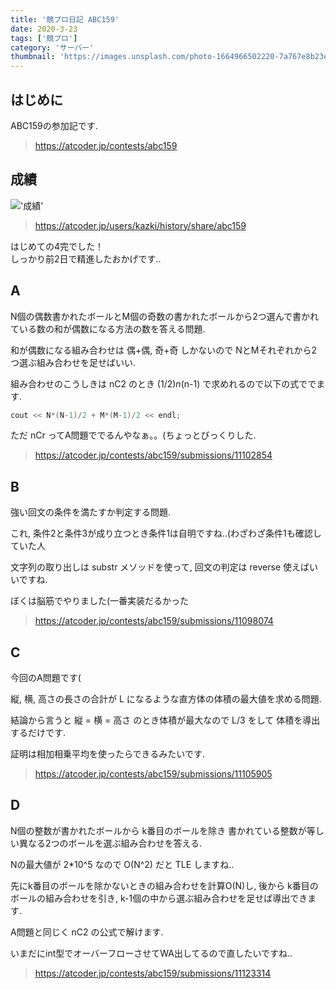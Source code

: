 ```yaml
---
title: '競プロ日記 ABC159'
date: 2020-3-23
tags: ['競プロ']
category: 'サーバー'
thumbnail: 'https://images.unsplash.com/photo-1664966502220-7a767e8b23e5?crop=entropy&cs=tinysrgb&fit=max&fm=jpg&ixid=MnwzNzQ1NzR8MHwxfHJhbmRvbXx8fHx8fHx8fDE2NjY1Mjk3ODQ&ixlib=rb-4.0.3&q=80&w=1080'
---
```


## はじめに

ABC159の参加記です.

> https://atcoder.jp/contests/abc159

## 成績

!['成績'](https://i.gyazo.com/00630e89d048128275b2b99179dfecaf.png)

> https://atcoder.jp/users/kazki/history/share/abc159

はじめての4完でした！\
しっかり前2日で精進したおかげです..

## A

N個の偶数書かれたボールとM個の奇数の書かれたボールから2つ選んで書かれている数の和が偶数になる方法の数を答える問題.

和が偶数になる組み合わせは 偶+偶, 奇+奇 しかないので NとMそれぞれから2つ選ぶ組み合わせを足せばいい.

組み合わせのこうしきは nC2 のとき (1/2)_n_(n-1) で求めれるので以下の式ででます.

```cpp
cout << N*(N-1)/2 + M*(M-1)/2 << endl;
```

ただ nCr ってA問題ででるんやなぁ。。(ちょっとびっくりした.

> https://atcoder.jp/contests/abc159/submissions/11102854

## B

強い回文の条件を満たすか判定する問題.

これ, 条件2と条件3が成り立つとき条件1は自明ですね..(わざわざ条件1も確認していた人

文字列の取り出しは substr メソッドを使って, 回文の判定は reverse 使えばいいですね.

ぼくは脳筋でやりました(一番実装だるかった

> https://atcoder.jp/contests/abc159/submissions/11098074

## C

今回のA問題です(

縦, 横, 高さの長さの合計が L になるような直方体の体積の最大値を求める問題.

結論から言うと 縦 = 横 = 高さ のとき体積が最大なので L/3 をして 体積を導出するだけです.

証明は相加相乗平均を使ったらできるみたいです.

> https://atcoder.jp/contests/abc159/submissions/11105905

## D

N個の整数が書かれたボールから k番目のボールを除き 書かれている整数が等しい異なる2つのボールを選ぶ組み合わせを答える.

Nの最大値が 2*10^5 なので O(N^2) だと TLE しますね..

先にk番目のボールを除かないときの組み合わせを計算O(N)し, 後から k番目のボールの組み合わせを引き, k-1個の中から選ぶ組み合わせを足せば導出できます.

A問題と同じく nC2 の公式で解けます.

いまだにint型でオーバーフローさせてWA出してるので直したいですね..

> https://atcoder.jp/contests/abc159/submissions/11123314

